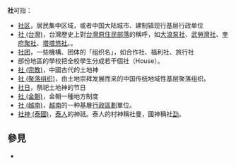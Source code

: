 '''社'''可指：
* [[社区|社区]]，居民集中区域，或者中国大陆城市、建制镇现行基层行政单位
* [[番社|社 (台灣)]]，台灣歷史上對[[台灣原住民|台灣原住民]][[部落|部落]]的稱呼，如[[大浪泵社|大浪泵社]]、[[武勞灣社|武勞灣社]]、[[奎府聚社|奎府聚社]]、[[塔塔悠社|塔塔悠社]]。。
* [[社团|社团]]，一些機構、团体的「组织名」，如合作社、福利社、旅行社
* 部份地區的學校把全校學生分成若干個社（House）。
* [[社_(宗教)|社 (宗教)]]，中國古代的土地神
* [[社_(聚落组织)|社 (聚落组织)]]，由土地崇拜发展而来的中国传统地域性基层聚落组织。
* [[社日|社日]]，祭祀土地神的节日
* [[社_(金朝)|社 (金朝)]]，金朝一種地方制度
* [[社_(越南)|社 (越南)]]，[[越南|越南]]的一种基層[[行政區劃|行政區劃]]單位。
* [[社神_(泰國)|社神 (泰國)]]，[[泰人|泰人]]的神祇。泰人的村神稱社曼，國神稱社[[勐|勐]]。

== 參見 ==
* {{Lookfrom}}

{{disambig|SH|cat=一字消歧義}}